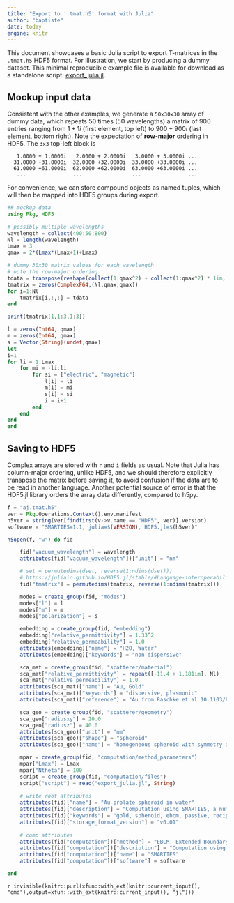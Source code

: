 ```yaml
---
title: "Export to '.tmat.h5' format with Julia"
author: "baptiste"
date: today
engine: knitr
---
```


This document showcases a basic Julia script to export T-matrices in the `.tmat.h5` HDF5 format. For illustration, we start by producing a dummy dataset. This minimal reproducible example file is available for download as a standalone script: [export_julia.jl](export_julia.jl).

## Mockup input data

Consistent with the other examples, we generate a `50x30x30` array of dummy data, which repeats 50 times (50 wavelengths) a matrix of 900 entries ranging from $1+1i$ (first element, top left) to $900 + 900i$ (last element, bottom right). Note the expectation of **row-major** ordering in HDF5. The `3x3` top-left block is

```
   1.0000 + 1.0000i   2.0000 + 2.0000i   3.0000 + 3.0000i ...
  31.0000 +31.0000i  32.0000 +32.0000i  33.0000 +33.0000i ...
  61.0000 +61.0000i  62.0000 +62.0000i  63.0000 +63.0000i ...
   ...               ...                ...               ...
```

For convenience, we can store compound objects as named tuples, which will then be mapped into HDF5 groups during export. 

```julia
## mockup data
using Pkg, HDF5

# possibly multiple wavelengths
wavelength = collect(400:50:800)
Nl = length(wavelength)
Lmax = 3
qmax = 2*(Lmax*(Lmax+1)+Lmax)

# dummy 30x30 matrix values for each wavelength
# note the row-major ordering
tdata = transpose(reshape(collect(1:qmax^2) + collect(1:qmax^2) * 1im, (qmax,qmax)))
tmatrix = zeros(ComplexF64,(Nl,qmax,qmax))
for i=1:Nl
    tmatrix[i,:,:] = tdata
end

print(tmatrix[1,1:3,1:3])

l = zeros(Int64, qmax)
m = zeros(Int64, qmax)
s = Vector{String}(undef,qmax)
let
i=1
for li = 1:Lmax
    for mi = -li:li
        for si = ["electric", "magnetic"]
            l[i] = li
            m[i] = mi
            s[i] = si
            i = i+1
        end
    end
end
end

```


## Saving to HDF5

Complex arrays are stored with `r` and `i` fields as usual. Note that Julia has column-major ordering, unlike HDF5, and we should therefore explicitly transpose the matrix before saving it, to avoid confusion if the data are to be read in another language. Another potential source of error is that the HDF5.jl library orders the array data differently, compared to h5py.

```julia
f = "aj.tmat.h5"
ver = Pkg.Operations.Context().env.manifest
h5ver = string(ver[findfirst(v->v.name == "HDF5", ver)].version)
software = "SMARTIES=1.1, julia=$(VERSION), HDF5.jl=$(h5ver)"

h5open(f, "w") do fid

    fid["vacuum_wavelength"] = wavelength
    attributes(fid["vacuum_wavelength"])["unit"] = "nm"

    # set = permutedims(dset, reverse(1:ndims(dset)))
    # https://juliaio.github.io/HDF5.jl/stable/#Language-interoperability-with-row-and-column-major-order-arrays
    fid["tmatrix"] = permutedims(tmatrix, reverse(1:ndims(tmatrix)))

    modes = create_group(fid, "modes") 
    modes["l"] = l
    modes["m"] = m
    modes["polarization"] = s

    embedding = create_group(fid, "embedding") 
    embedding["relative_permittivity"] = 1.33^2
    embedding["relative_permeability"] = 1.0
    attributes(embedding)["name"] = "H2O, Water"
    attributes(embedding)["keywords"] = "non-dispersive"

    sca_mat = create_group(fid, "scatterer/material") 
    sca_mat["relative_permittivity"] = repeat([-11.4 + 1.181im], Nl)
    sca_mat["relative_permeability"] = 1.0
    attributes(sca_mat)["name"] = "Au, Gold"
    attributes(sca_mat)["keywords"] = "dispersive, plasmonic"
    attributes(sca_mat)["reference"] = "Au from Raschke et al 10.1103/PhysRevB.86.235147"

    sca_geo = create_group(fid, "scatterer/geometry") 
    sca_geo["radiusxy"] = 20.0
    sca_geo["radiusz"] = 40.0
    attributes(sca_geo)["unit"] = "nm"
    attributes(sca_geo)["shape"] = "spheroid"
    attributes(sca_geo)["name"] = "homogeneous spheroid with symmetry axis z"

    mpar = create_group(fid, "computation/method_parameters") 
    mpar["Lmax"] = Lmax
    mpar["Ntheta"] = 100
    script = create_group(fid, "computation/files") 
    script["script"] = read("export_julia.jl", String)
    
    # write root attributes
    attributes(fid)["name"] = "Au prolate spheroid in water"
    attributes(fid)["description"] = "Computation using SMARTIES, a numerically robust EBCM implementation for spheroids"
    attributes(fid)["keywords"] = "gold, spheroid, ebcm, passive, reciprocal, czinfinity, mirrorxyz"    
    attributes(fid)["storage_format_version"] = "v0.01"
    
    # comp attributes
    attributes(fid["computation"])["method"] = "EBCM, Extended Boundary Condition Method"
    attributes(fid["computation"])["description"] = "Computation using SMARTIES, a numerically robust EBCM implementation for spheroids"
    attributes(fid["computation"])["name"] = "SMARTIES"
    attributes(fid["computation"])["software"] = software

end

```


<!-- export the code into standalone file -->
`r invisible(knitr::purl(xfun::with_ext(knitr::current_input(), "qmd"),output=xfun::with_ext(knitr::current_input(), "jl")))`


